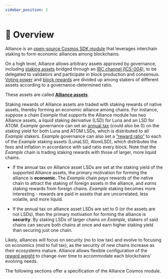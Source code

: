 ```yaml
---
sidebar_position: 2
---
```


# 🤝 Overview

Alliance is an [open-source Cosmos SDK module](https://github.com/terra-money/alliance) that leverages interchain staking to form economic alliances among blockchains.

On a high level, Alliance allows arbitrary assets approved by governance, including [staking assets](./concepts/what-is.mdx#alliance-assets) bridged through an [IBC channel (ICS-004)](https://github.com/cosmos/ibc-go#ibc-go), to be delegated to validators and participate in block production and consensus. [Voting power](./concepts/staking.mdx) and [block rewards](./concepts/rewards.mdx) are divided up among stakers of different assets according to a governance-determined ratio. 

These assets are called [**Alliance assets**](./concepts/what-is.mdx#alliance-assets).

Staking rewards of Alliance assets are traded with staking rewards of native assets, thereby forming an economic alliance among chains. For instance, suppose a chain *Example* that supports the Alliance module has two Alliance assets, a liquid staking derivative (LSD) for Luna and an LSD for ATOM. *Example* governance can set an [annual tax](./concepts/rewards.mdx#takerate) (could also be 0) on the staking yield for both Luna and ATOM LSDs, which is distributed to all *Example* stakers. *Example* governance can also set a [“reward ratio”](./concepts/staking.mdx) to each of the *Example* staking assets (LunaLSD, AtomLSD), which distributes the fees and inflation in accordance with said ratio every block. Note that the *Example* chain is trading staking rewards with those of larger, more liquid chains.

- If the annual tax on Alliance asset LSDs are set at the staking yield of the supported Alliance assets, the primary motivation for forming the alliance is **economic**. The *Example* chain *pays* rewards of the native chain to attract the staking of foreign assets in the alliance, and *earns* staking rewards from foreign chains. *Example* staking becomes more interesting - rewards are paid in assets that are uncorrelated, less volatile, and more liquid.

- If the annual tax on alliance asset LSDs are set to 0 (or the assets are not LSDs), then the primary motivation for forming the alliance is **security**. By staking LSDs of larger chains on *Example*, stakers of said chains can secure both chains at once and earn higher staking yield than securing just one chain.

Likely, alliances will focus on security (no to low tax) and evolve to focusing on economics (mid to full tax), as the security of new chains increase as their ecosystems mature. Alliance allows flexible configuration of the [reward weight](./concepts/staking.mdx) to change over time to accommodate each blockchains’ evolving needs.

The following sections offer a specification of the Alliance Cosmos module.